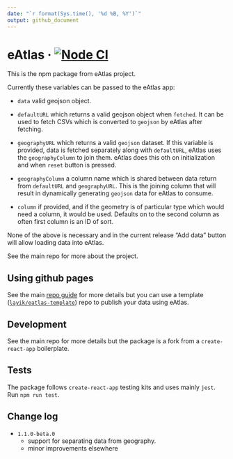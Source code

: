 ```yaml
---
date: "`r format(Sys.time(), '%d %B, %Y')`"
output: github_document
---
```

# eAtlas · [![Node CI](https://github.com/layik/eAtlas/workflows/Node%20CI/badge.svg?branch=master)](https://github.com/layik/eAtlas/actions?query=workflow%3A%22Node+CI%22)

This is the npm package from eAtlas project.

Currently these variables can be passed to the eAtlas app: 

* `data` valid geojson object.

* `defaultURL` which returns a valid geojson object when `fetched`. It can be used to fetch CSVs which is converted to `geojson` by eAtlas after fetching.

* `geographyURL` which returns a valid `geojson` dataset. If this variable is provided, data is fetched separately along with `defaultURL`, eAtlas uses the `geographyColumn` to join them. eAtlas does this oth on initialization and when `reset` button is pressed.

* `geographyColumn` a column name which is shared between data return from `defaultURL` and `geographyURL`. This is the joining column that will result in dynamically generating `geojson` data for eAtlas to consume.

* `column` if provided, and if the geometry is of particular type which would need a column, it would be used. Defaults on to the second column as often first column is an ID of sort.

None of the above is necessary and in the current release "Add data" button will allow loading data into eAtlas.


See the main repo for more about the project.

## Using github pages

See the main [repo guide](https://github.com/layik/eAtlas/blob/master/notes/guide.md) for more details but you can use a template ([`layik/eatlas-template`](https://github.com/layik/eatlas-template)) repo to publish your data using eAtlas. 

## Development
See the main repo for more details but the package is a fork from a `create-react-app` boilerplate.

## Tests
The package follows `create-react-app` testing kits and uses mainly `jest`. Run `npm run test`.

## Change log
* `1.1.0-beta.0`
  * support for separating data from geography.
  * minor improvements elsewhere